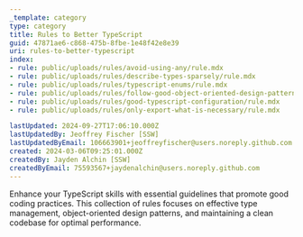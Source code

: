 ```yaml
---
_template: category
type: category
title: Rules to Better TypeScript
guid: 47871ae6-c868-475b-8fbe-1e48f42e8e39
uri: rules-to-better-typescript
index:
- rule: public/uploads/rules/avoid-using-any/rule.mdx
- rule: public/uploads/rules/describe-types-sparsely/rule.mdx
- rule: public/uploads/rules/typescript-enums/rule.mdx
- rule: public/uploads/rules/follow-good-object-oriented-design-patterns/rule.mdx
- rule: public/uploads/rules/good-typescript-configuration/rule.mdx
- rule: public/uploads/rules/only-export-what-is-necessary/rule.mdx

lastUpdated: 2024-09-27T17:06:10.000Z
lastUpdatedBy: Jeoffrey Fischer [SSW]
lastUpdatedByEmail: 106663901+jeoffreyfischer@users.noreply.github.com
created: 2024-03-06T09:25:01.000Z
createdBy: Jayden Alchin [SSW]
createdByEmail: 75593567+jaydenalchin@users.noreply.github.com
---
```


Enhance your TypeScript skills with essential guidelines that promote good coding practices. This collection of rules focuses on effective type management, object-oriented design patterns, and maintaining a clean codebase for optimal performance.
